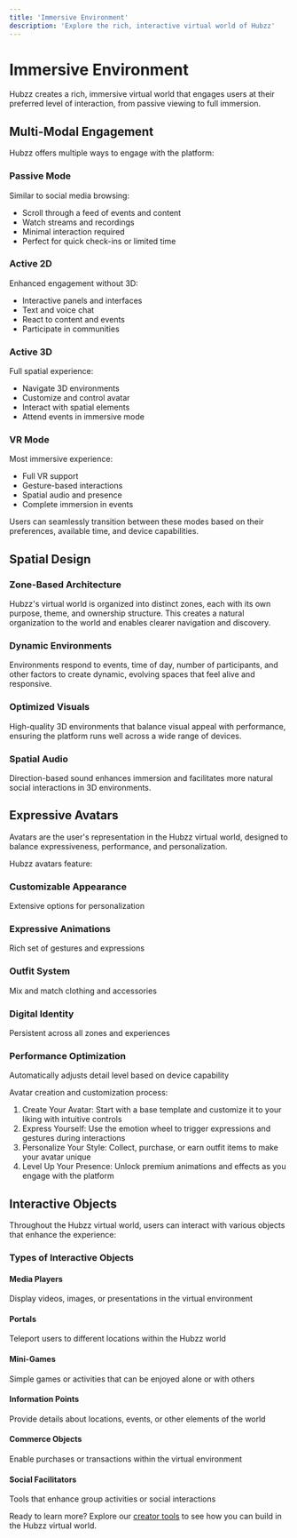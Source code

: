 ```yaml
---
title: 'Immersive Environment'
description: 'Explore the rich, interactive virtual world of Hubzz'
---
```


# Immersive Environment

Hubzz creates a rich, immersive virtual world that engages users at their preferred level of interaction, from passive viewing to full immersion.

## Multi-Modal Engagement

Hubzz offers multiple ways to engage with the platform:

### Passive Mode
Similar to social media browsing:
- Scroll through a feed of events and content
- Watch streams and recordings
- Minimal interaction required
- Perfect for quick check-ins or limited time

### Active 2D
Enhanced engagement without 3D:
- Interactive panels and interfaces
- Text and voice chat
- React to content and events
- Participate in communities

### Active 3D
Full spatial experience:
- Navigate 3D environments
- Customize and control avatar
- Interact with spatial elements
- Attend events in immersive mode

### VR Mode
Most immersive experience:
- Full VR support
- Gesture-based interactions
- Spatial audio and presence
- Complete immersion in events

Users can seamlessly transition between these modes based on their preferences, available time, and device capabilities.

## Spatial Design

### Zone-Based Architecture
Hubzz's virtual world is organized into distinct zones, each with its own purpose, theme, and ownership structure. This creates a natural organization to the world and enables clearer navigation and discovery.

### Dynamic Environments
Environments respond to events, time of day, number of participants, and other factors to create dynamic, evolving spaces that feel alive and responsive.

### Optimized Visuals
High-quality 3D environments that balance visual appeal with performance, ensuring the platform runs well across a wide range of devices.

### Spatial Audio
Direction-based sound enhances immersion and facilitates more natural social interactions in 3D environments.

## Expressive Avatars

Avatars are the user's representation in the Hubzz virtual world, designed to balance expressiveness, performance, and personalization.

Hubzz avatars feature:

### Customizable Appearance
Extensive options for personalization

### Expressive Animations
Rich set of gestures and expressions

### Outfit System
Mix and match clothing and accessories

### Digital Identity
Persistent across all zones and experiences

### Performance Optimization
Automatically adjusts detail level based on device capability

Avatar creation and customization process:

1. Create Your Avatar: Start with a base template and customize it to your liking with intuitive controls
2. Express Yourself: Use the emotion wheel to trigger expressions and gestures during interactions
3. Personalize Your Style: Collect, purchase, or earn outfit items to make your avatar unique
4. Level Up Your Presence: Unlock premium animations and effects as you engage with the platform

## Interactive Objects

Throughout the Hubzz virtual world, users can interact with various objects that enhance the experience:

### Types of Interactive Objects

#### Media Players
Display videos, images, or presentations in the virtual environment

#### Portals
Teleport users to different locations within the Hubzz world

#### Mini-Games
Simple games or activities that can be enjoyed alone or with others

#### Information Points
Provide details about locations, events, or other elements of the world

#### Commerce Objects
Enable purchases or transactions within the virtual environment

#### Social Facilitators
Tools that enhance group activities or social interactions

Ready to learn more? Explore our [creator tools](/the-virtual-world/creator-tools) to see how you can build in the Hubzz virtual world. 